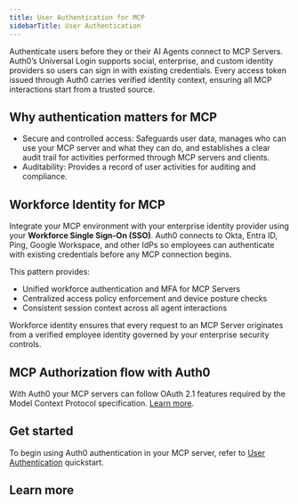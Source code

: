 ```yaml
---
title: User Authentication for MCP
sidebarTitle: User Authentication
---
```


Authenticate users before they or their AI Agents connect to MCP Servers. Auth0’s Universal Login supports social, enterprise, and custom identity providers so users can sign in with existing credentials. Every access token issued through Auth0 carries verified identity context, ensuring all MCP interactions start from a trusted source.

## Why authentication matters for MCP

* Secure and controlled access: Safeguards user data, manages who can use your MCP server and what they can do, and establishes a clear audit trail for activities performed through MCP servers and clients.  
* Auditability: Provides a record of user activities for auditing and compliance.

## Workforce Identity for MCP

Integrate your MCP environment with your enterprise identity provider using your **Workforce Single Sign-On (SSO)**. Auth0 connects to Okta, Entra ID, Ping, Google Workspace, and other IdPs so employees can authenticate with existing credentials before any MCP connection begins.

This pattern provides:

* Unified workforce authentication and MFA for MCP Servers  
* Centralized access policy enforcement and device posture checks  
* Consistent session context across all agent interactions

Workforce identity ensures that every request to an MCP Server originates from a verified employee identity governed by your enterprise security controls. 

## MCP Authorization flow with Auth0

With Auth0 your MCP servers can follow OAuth 2.1 features required by the Model Context Protocol specification. [Learn more](/mcp/core-concepts#mcp-authorization-flow-with-auth0).

## Get started

To begin using Auth0 authentication in your MCP server, refer to [User Authentication](/mcp/get-started/user-authentication) quickstart.

## Learn more

<Columns>
  <Card
    title="Auth0 Docs"
    icon="book"
    iconType="solid"
    horizontal
    href="https://auth0.com/docs/articles"
  />
  <Card
    title="Authentication API"
    icon="key"
    iconType="solid"
    horizontal
    href="https://auth0.com/docs/api/authentication"
  />
  <Card
    title="SDKs"
    icon="code"
    iconType="solid"
    horizontal
    href="https://auth0.com/docs/libraries"
  />
</Columns>